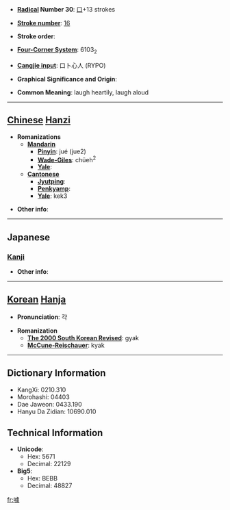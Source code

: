 * '''[[Wiktionary:Chinese radical index| Radical]] Number 30''': [[Wiktionary:Chinese radical index 口|口]]+13 strokes

* '''[[Wiktionary:Chinese total strokes index|Stroke number]]''': [[Wiktionary:Chinese total strokes index 16|16]]

* '''Stroke order''': 

* '''[[Wiktionary:Chinese four corner index|Four-Corner System]]''': 6103<sub>2</sub>

* '''[[Wiktionary:Chinese Cangjie index|Cangjie input]]''': 口卜心人 (RYPO)

* '''Graphical Significance and Origin''': 

* '''Common Meaning''': laugh heartily, laugh aloud

----

== [[Chinese]] [[Hanzi]] ==

* '''Romanizations'''
** '''[[Mandarin]]'''
*** '''[[Pinyin]]''': jué (jue2)
*** '''[[Wade-Giles]]''': chüeh<sup>2</sup>
*** '''[[Yale]]''': 
** '''[[Cantonese]]'''
*** '''[[Jyutping]]''':
*** '''[[Penkyamp]]''': 
*** '''[[Yale]]''': kek3

* '''Other info''': 

----

==Japanese==
===[[Kanji]]===
{{kanji|on readings=[[きゃく]] (kyaku), [[がく]] (gaku)
|kun readings=
}}

* '''Other info''':  

----

== [[Korean]] [[Hanja]] ==

* '''Pronunciation''': 갹

* '''Romanization'''
** '''[[The 2000 South Korean Revised Romanization|The 2000 South Korean Revised]]''': gyak
** '''[[McCune-Reischauer]]''': kyak

----

== Dictionary Information ==

* KangXi: 0210.310
* Morohashi: 04403
* Dae Jaweon: 0433.190
* Hanyu Da Zidian: 10690.010

== Technical Information ==

* '''Unicode''':
** Hex: 5671
** Decimal: 22129
* '''Big5''':
** Hex: BEBB
** Decimal: 48827

[[fr:噱]]